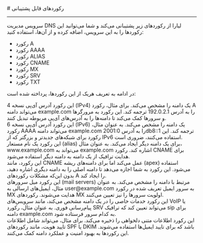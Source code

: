 

<Layout>
<Head>
<title>مستندات رکوردهای قابل پشتیبانی در DNS - لیارا</title>
</Head>
# رکوردهای قابل پشتیبانی
<hr className="mb-2" />

سرویس مدیریت DNS لیارا از رکوردهای زیر پشتیبانی می‌کند و شما می‌توانید این رکوردها را به این سرویس، اضافه کرده و از آن‌ها، استفاده کنید:

<div className="h-4" />
<ul>
    <li>رکورد <Important>A</Important> </li>
    <li>رکورد <Important>AAAA</Important> </li>
    <li>رکورد <Important>ALIAS</Important> </li>
    <li>رکورد <Important>CNAME</Important> </li>
    <li>رکورد <Important>MX</Important> </li>
    <li>رکورد <Important>SRV</Important> </li>
    <li>رکورد <Important>TXT</Important> </li>
</ul>
<div className="h-4" />

در ادامه به تعریف هریک از این رکوردها، پرداخته شده است:

<Section id="a-record" title="رکورد A" />
این رکورد آدرس آی‌پی نسخه 4 (IPv4) یک دامنه را مشخص می‌کند. برای مثال، رکورد A می‌تواند دامنه <Important>example.com</Important> را به آدرس <Important>192.0.2.1</Important> ترجمه کند. این رکورد به مرورگرها و سرورها کمک می‌کند تا دامنه‌ها را به آدرس‌های آی‌پی مربوطه تبدیل کنند.

<Section id="aaaa-record" title="رکورد AAAA" />
این رکورد آدرس آی‌پی نسخه 6 (IPv6) یک دامنه را مشخص می‌کند. به عنوان مثال، رکورد <Important>AAAA</Important> می‌تواند دامنه <Important>example.com</Important> را به آدرس <Important>2001:0db8::1</Important> ترجمه کند. این رکورد برای شبکه‌های جدیدتر و بزرگتر که از IPv6 استفاده می‌کنند، ضروری است.

<Section id="cname-record" title="رکورد CNAME" />    
 این رکورد یک نام مستعار (alias) برای یک دامنه دیگر ایجاد می‌کند. به عنوان مثال، <Important>www.example.com</Important> می‌تواند به <Important>example.com</Important> اشاره کند. رکورد CNAME برای هدایت ترافیک از یک دامنه به دامنه دیگر استفاده می‌شود.

<Section id="alias-record" title="رکورد ALIAS" />   
این رکورد، مانند CNAME عمل می‌کند اما برای دامنه‌های ریشه (apex) استفاده می‌شود. این رکورد به شما اجازه می‌دهد تا دامنه اصلی را به دامنه دیگری اشاره دهید، بدون این‌که مشکلات رکوردهای A را ایجاد کند.

<Section id="mx-record" title="رکورد MX" />    
این رکورد میل سرورهای (mail servers) مرتبط با دامنه را مشخص می‌کند. به عنوان مثال، ایمیل‌های ارسالی به <Important>user@example.com</Important> به سرور ایمیل تعریف شده در رکورد MX هدایت می‌شوند. رکوردهای MX اولویت سرورها را نیز تعیین می‌کنند.

<Section id="srv-record" title="رکورد SRV" />    
این رکورد خدمات خاصی را در یک دامنه مشخص می‌کند، مانند سرویس‌های VoIP یا پیام‌رسانی فوری. به عنوان مثال، رکورد SRV می‌تواند تعیین کند که ترافیک sip برای دامنه <Important>example.com</Important> به کدام سرور فرستاده شود.

<Section id="txt-record" title="رکورد TXT" />    
این رکورد اطلاعات متنی دلخواهی را ذخیره می‌کند. برای مثال، می‌تواند شامل اطلاعات تایید هویت، مانند رکوردهای SPF یا DKIM باشد که برای تایید ایمیل‌ها استفاده می‌شوند. این رکوردها به بهبود امنیت و عملکرد دامنه کمک می‌کنند.


</Layout>
